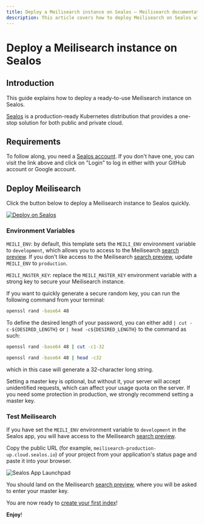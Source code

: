```yaml
---
title: Deploy a Meilisearch instance on Sealos — Meilisearch documentation
description: This article covers how to deploy Meilisearch on Sealos with a single click and how to secure your newly-created instance.
---
```


# Deploy a Meilisearch instance on Sealos

## Introduction

This guide explains how to deploy a ready-to-use Meilisearch instance on Sealos.

[Sealos](https://sealos.io) is a production-ready Kubernetes distribution that provides a one-stop solution for both public and private cloud.

## Requirements

To follow along, you need a [Sealos account](https://cloud.sealos.io). If you don't have one, you can visit the link above and click on "Login" to log in either with your GitHub account or Google account.

## Deploy Meilisearch

Click the button below to deploy a Meilisearch instance to Sealos quickly.

[![Deploy on Sealos](https://cdn.jsdelivr.net/gh/labring-actions/templates@main/Deploy-on-Sealos.svg)](https://cloud.sealos.io/?openapp=system-template%3FtemplateName%3Dmeilisearch)

### Environment Variables

`MEILI_ENV`: by default, this template sets the `MEILI_ENV` environment variable to `development`, which allows you to access to the Meilisearch [search preview](/learn/getting_started/search_preview). If you don't like access to the Meilisearch [search preview](/learn/getting_started/search_preview), update `MEILI_ENV` to `production`.

`MEILI_MASTER_KEY`: replace the `MEILI_MASTER_KEY` environment variable with a strong key to secure your Meilisearch instance.

If you want to quickly generate a secure random key, you can run the following command from your terminal:

```bash
openssl rand -base64 48
```

To define the desired length of your password, you can either add `| cut -c-${DESIRED_LENGTH}` or `| head -c${DESIRED_LENGTH}` to the command as such:

```bash
openssl rand -base64 48 | cut -c1-32
```

```bash
openssl rand -base64 48 | head -c32
```

which in this case will generate a 32-character long string.

<Capsule intent="warning">
Setting a master key is optional, but without it, your server will accept unidentified requests, which can affect your usage quota on the server. If you need some protection in production, we strongly recommend setting a master key.
</Capsule>

### Test Meilisearch

If you have set the `MEILI_ENV` environment variable to `development` in the Sealos app, you will have access to the Meilisearch [search preview](/learn/getting_started/search_preview).

Copy the public URL (for example, `meilisearch-production-up.cloud.sealos.io`) of your project from your application's status page and paste it into your browser.

![Sealos App Launchpad](/assets/images/sealos/public-url.png)

You should land on the Meilisearch [search preview](/learn/getting_started/search_preview), where you will be asked to enter your master key.

You are now ready to [create your first index](/learn/getting_started/quick_start)!

**Enjoy**!